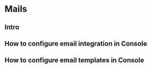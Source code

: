 # Mails

## Intro

## How to configure email integration in Console

## How to configure email templates in Console
